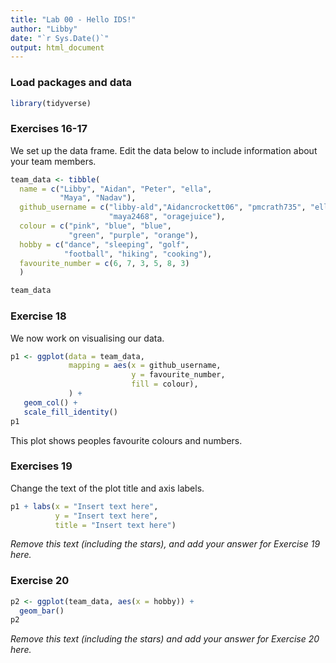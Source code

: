 ```yaml
---
title: "Lab 00 - Hello IDS!"
author: "Libby"
date: "`r Sys.Date()`"
output: html_document
---
```


### Load packages and data

```r
library(tidyverse) 
```

### Exercises 16-17

We set up the data frame. Edit the data below to include information about your team members.

```r
team_data <- tibble(
  name = c("Libby", "Aidan", "Peter", "ella", 
           "Maya", "Nadav"),
  github_username = c("libby-ald","Aidancrockett06", "pmcrath735", "ellalawrence1", 
                      "maya2468", "oragejuice"), 
  colour = c("pink", "blue", "blue", 
             "green", "purple", "orange"),
  hobby = c("dance", "sleeping", "golf", 
            "football", "hiking", "cooking"),
  favourite_number = c(6, 7, 3, 5, 8, 3)
  )

team_data
```

### Exercise 18

We now work on visualising our data. 

```r
p1 <- ggplot(data = team_data, 
             mapping = aes(x = github_username, 
                           y = favourite_number,
                           fill = colour), 
             ) +
   geom_col() +
   scale_fill_identity()
p1
```


This plot shows peoples favourite colours and numbers.

### Exercises 19

Change the text of the plot title and axis labels.

```r
p1 + labs(x = "Insert text here", 
          y = "Insert text here",
          title = "Insert text here")
```

*Remove this text (including the stars), and add your answer for Exercise 19 here.*

### Exercise 20

```r
p2 <- ggplot(team_data, aes(x = hobby)) +
  geom_bar()
p2
```

*Remove this text (including the stars) and add your answer for Exercise 20 here.*
